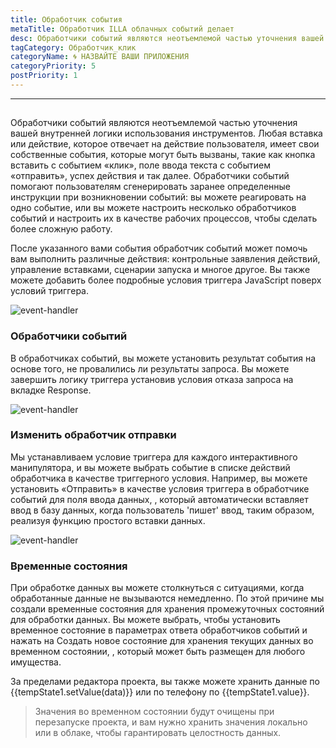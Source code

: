 ```yaml
---
title: Обработчик события
metaTitle: Обработчик ILLA облачных событий делает
desc: Обработчики событий являются неотъемлемой частью уточнения вашей внутренней логики использования инструментов
tagCategory: Обработчик_клик
categoryName: 🌀 НАЗВАЙТЕ ВАШИ ПРИЛОЖЕНИЯ
categoryPriority: 5
postPriority: 1
---
```


* * *

## <h2 hidden>Обработчик событий</h2>

Обработчики событий являются неотъемлемой частью уточнения вашей внутренней логики использования инструментов. Любая вставка или действие, которое отвечает на действие пользователя, имеет свои собственные события, которые могут быть вызваны, такие как кнопка вставить с событием «клик», поле ввода текста с событием «отправить», успех действия и так далее. Обработчики событий помогают пользователям сгенерировать заранее определенные инструкции при возникновении событий: вы можете реагировать на одно событие, или вы можете настроить несколько обработчиков событий и настроить их в качестве рабочих процессов, чтобы сделать более сложную работу.

После указанного вами события обработчик событий может помочь вам выполнить различные действия: контрольные заявления действий, управление вставками, сценарии запуска и многое другое. Вы также можете добавить более подробные условия триггера JavaScript поверх условий триггера.

<img alt="event-handler" src='https://cdn.illacloud.com/official-website/img/official-site/event-handler-01.png' />

### Обработчики событий

В обработчиках событий, вы можете установить результат события на основе того, не провалились ли результаты запроса. Вы можете завершить логику триггера установив условия отказа запроса на вкладке Response.

<img alt="event-handler" src='https://cdn.illacloud.com/official-website/img/official-site/event-handler-02.png' />

### Изменить обработчик отправки

Мы устанавливаем условие триггера для каждого интерактивного манипулятора, и вы можете выбрать событие в списке действий обработчика в качестве триггерного условия. Например, вы можете установить «Отправить» в качестве условия триггера в обработчике событий для поля ввода данных, , который автоматически вставляет ввод в базу данных, когда пользователь 'пишет' ввод, таким образом, реализуя функцию простого вставки данных.

<img alt="event-handler" src='https://cdn.illacloud.com/official-website/img/official-site/event-handler-03.png' />

### Временные состояния

При обработке данных вы можете столкнуться с ситуациями, когда обработанные данные не вызываются немедленно. По этой причине мы создали временные состояния для хранения промежуточных состояний для обработки данных. Вы можете выбрать, чтобы установить временное состояние в параметрах ответа обработчиков событий и нажать на Создать новое состояние для хранения текущих данных во временном состоянии, , который может быть размещен для любого имущества.

За пределами редактора проекта, вы также можете хранить данные по {{tempState1.setValue(data)}} или по телефону по {{tempState1.value}}.

> Значения во временном состоянии будут очищены при перезапуске проекта, и вам нужно хранить значения локально или в облаке, чтобы гарантировать целостность данных.
